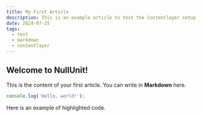 ```yaml
---
title: My First Article
description: This is an example article to test the Contentlayer setup.
date: 2024-07-25
tags:
  - test
  - markdown
  - contentlayer
---
```


## Welcome to NullUnit!

This is the content of your first article. You can write in **Markdown** here.

```typescript
console.log('Hello, world!');
```

Here is an example of highlighted code. 